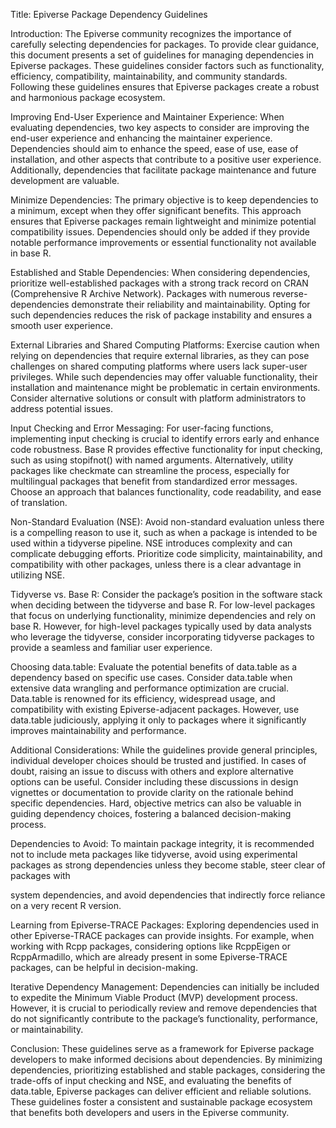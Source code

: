 Title: Epiverse Package Dependency Guidelines

Introduction:
The Epiverse community recognizes the importance of carefully selecting dependencies for packages. To provide clear guidance, this document presents a set of guidelines for managing dependencies in Epiverse packages. These guidelines consider factors such as functionality, efficiency, compatibility, maintainability, and community standards. Following these guidelines ensures that Epiverse packages create a robust and harmonious package ecosystem.

Improving End-User Experience and Maintainer Experience:
When evaluating dependencies, two key aspects to consider are improving the end-user experience and enhancing the maintainer experience. Dependencies should aim to enhance the speed, ease of use, ease of installation, and other aspects that contribute to a positive user experience. Additionally, dependencies that facilitate package maintenance and future development are valuable.

Minimize Dependencies:
The primary objective is to keep dependencies to a minimum, except when they offer significant benefits. This approach ensures that Epiverse packages remain lightweight and minimize potential compatibility issues. Dependencies should only be added if they provide notable performance improvements or essential functionality not available in base R.

Established and Stable Dependencies:
When considering dependencies, prioritize well-established packages with a strong track record on CRAN (Comprehensive R Archive Network). Packages with numerous reverse-dependencies demonstrate their reliability and maintainability. Opting for such dependencies reduces the risk of package instability and ensures a smooth user experience.

External Libraries and Shared Computing Platforms:
Exercise caution when relying on dependencies that require external libraries, as they can pose challenges on shared computing platforms where users lack super-user privileges. While such dependencies may offer valuable functionality, their installation and maintenance might be problematic in certain environments. Consider alternative solutions or consult with platform administrators to address potential issues.

Input Checking and Error Messaging:
For user-facing functions, implementing input checking is crucial to identify errors early and enhance code robustness. Base R provides effective functionality for input checking, such as using stopifnot() with named arguments. Alternatively, utility packages like checkmate can streamline the process, especially for multilingual packages that benefit from standardized error messages. Choose an approach that balances functionality, code readability, and ease of translation.

Non-Standard Evaluation (NSE):
Avoid non-standard evaluation unless there is a compelling reason to use it, such as when a package is intended to be used within a tidyverse pipeline. NSE introduces complexity and can complicate debugging efforts. Prioritize code simplicity, maintainability, and compatibility with other packages, unless there is a clear advantage in utilizing NSE.

Tidyverse vs. Base R:
Consider the package's position in the software stack when deciding between the tidyverse and base R. For low-level packages that focus on underlying functionality, minimize dependencies and rely on base R. However, for high-level packages typically used by data analysts who leverage the tidyverse, consider incorporating tidyverse packages to provide a seamless and familiar user experience.

Choosing data.table:
Evaluate the potential benefits of data.table as a dependency based on specific use cases. Consider data.table when extensive data wrangling and performance optimization are crucial. Data.table is renowned for its efficiency, widespread usage, and compatibility with existing Epiverse-adjacent packages. However, use data.table judiciously, applying it only to packages where it significantly improves maintainability and performance.

Additional Considerations:
While the guidelines provide general principles, individual developer choices should be trusted and justified. In cases of doubt, raising an issue to discuss with others and explore alternative options can be useful. Consider including these discussions in design vignettes or documentation to provide clarity on the rationale behind specific dependencies. Hard, objective metrics can also be valuable in guiding dependency choices, fostering a balanced decision-making process.

Dependencies to Avoid:
To maintain package integrity, it is recommended not to include meta packages like tidyverse, avoid using experimental packages as strong dependencies unless they become stable, steer clear of packages with

 system dependencies, and avoid dependencies that indirectly force reliance on a very recent R version.

Learning from Epiverse-TRACE Packages:
Exploring dependencies used in other Epiverse-TRACE packages can provide insights. For example, when working with Rcpp packages, considering options like RcppEigen or RcppArmadillo, which are already present in some Epiverse-TRACE packages, can be helpful in decision-making.

Iterative Dependency Management:
Dependencies can initially be included to expedite the Minimum Viable Product (MVP) development process. However, it is crucial to periodically review and remove dependencies that do not significantly contribute to the package's functionality, performance, or maintainability.

Conclusion:
These guidelines serve as a framework for Epiverse package developers to make informed decisions about dependencies. By minimizing dependencies, prioritizing established and stable packages, considering the trade-offs of input checking and NSE, and evaluating the benefits of data.table, Epiverse packages can deliver efficient and reliable solutions. These guidelines foster a consistent and sustainable package ecosystem that benefits both developers and users in the Epiverse community.
